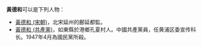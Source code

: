 '''黃德和'''可以是下列人物：
*[[黃德和_(宋朝)|黃德和 (宋朝)]]，北宋延州的鄜延都監。
*[[黃德和_(共產黨)|黃德和 (共產黨)]]，如東縣於港鄉孔夏村人。中國共產黨員，任黄浦区委宣传科长。1947年4月為國民黨所殺。

{{disambig|D德和|Cat=三字黄姓人名消歧义}}